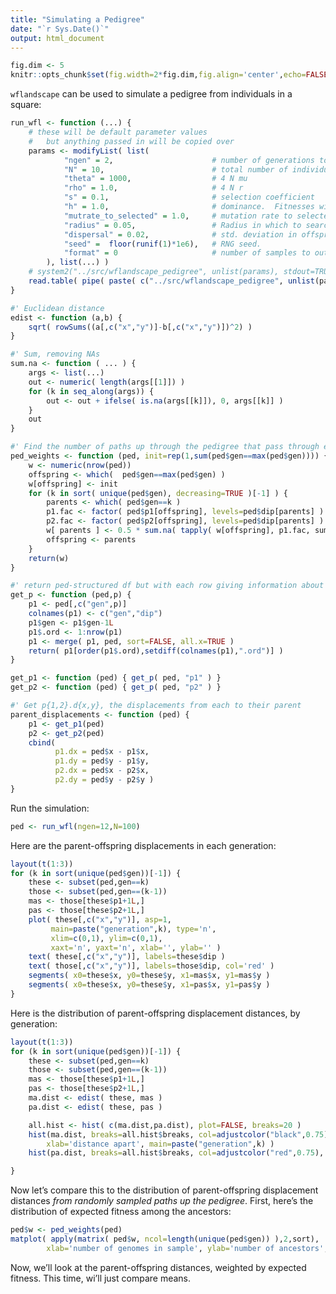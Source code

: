 ```yaml
---
title: "Simulating a Pedigree"
date: "`r Sys.Date()`"
output: html_document
---
```


```r
fig.dim <- 5
knitr::opts_chunk$set(fig.width=2*fig.dim,fig.align='center',echo=FALSE)
```

`wflandscape` can be used to simulate a pedigree from individuals in a square:
```r

run_wfl <- function (...) {
    # these will be default parameter values
    #   but anything passed in will be copied over
    params <- modifyList( list(
            "ngen" = 2,                      # number of generations to run for
            "N" = 10,                        # total number of individuals
            "theta" = 1000,                  # 4 N mu
            "rho" = 1.0,                     # 4 N r
            "s" = 0.1,                       # selection coefficient
            "h" = 1.0,                       # dominance.  Fitnesses will be 1,1+sh,1+2s, so h=1=additive.
            "mutrate_to_selected" = 1.0,     # mutation rate to selected variants
            "radius" = 0.05,                 # Radius in which to search for mates.
            "dispersal" = 0.02,              # std. deviation in offspring dispersal
            "seed" =  floor(runif(1)*1e6),   # RNG seed.
            "format" = 0                     # number of samples to output the genotypes of
        ), list(...) )
    # system2("../src/wflandscape_pedigree", unlist(params), stdout=TRUE)
    read.table( pipe( paste( c("../src/wflandscape_pedigree", unlist(params)), collapse=' ') ) , sep=' ', header=TRUE )
}

#' Euclidean distance
edist <- function (a,b) {
    sqrt( rowSums((a[,c("x","y")]-b[,c("x","y")])^2) )
}

#' Sum, removing NAs
sum.na <- function ( ... ) {
    args <- list(...)
    out <- numeric( length(args[[1]]) )
    for (k in seq_along(args)) {
        out <- out + ifelse( is.na(args[[k]]), 0, args[[k]] )
    }
    out
}

#' Find the number of paths up through the pedigree that pass through each individual
ped_weights <- function (ped, init=rep(1,sum(ped$gen==max(ped$gen)))) {
    w <- numeric(nrow(ped))
    offspring <- which(  ped$gen==max(ped$gen) )
    w[offspring] <- init
    for (k in sort( unique(ped$gen), decreasing=TRUE )[-1] ) {
        parents <- which( ped$gen==k )
        p1.fac <- factor( ped$p1[offspring], levels=ped$dip[parents] )
        p2.fac <- factor( ped$p2[offspring], levels=ped$dip[parents] )
        w[ parents ] <- 0.5 * sum.na( tapply( w[offspring], p1.fac, sum  ) , tapply( w[offspring], p2.fac, sum  ) )
        offspring <- parents
    }
    return(w)
}

#' return ped-structured df but with each row giving information about the parent of the correp row in ped
get_p <- function (ped,p) {
    p1 <- ped[,c("gen",p)]
    colnames(p1) <- c("gen","dip")
    p1$gen <- p1$gen-1L
    p1$.ord <- 1:nrow(p1)
    p1 <- merge( p1, ped, sort=FALSE, all.x=TRUE )
    return( p1[order(p1$.ord),setdiff(colnames(p1),".ord")] )
}

get_p1 <- function (ped) { get_p( ped, "p1" ) }
get_p2 <- function (ped) { get_p( ped, "p2" ) }

#' Get p{1,2}.d{x,y}, the displacements from each to their parent
parent_displacements <- function (ped) {
    p1 <- get_p1(ped)
    p2 <- get_p2(ped)
    cbind( 
          p1.dx = ped$x - p1$x,
          p1.dy = ped$y - p1$y,
          p2.dx = ped$x - p2$x,
          p2.dy = ped$y - p2$y )
}

```

Run the simulation:
```r
ped <- run_wfl(ngen=12,N=100)
```

Here are the parent-offspring displacements in each generation:
```r
layout(t(1:3))
for (k in sort(unique(ped$gen))[-1]) {
    these <- subset(ped,gen==k)
    those <- subset(ped,gen==(k-1))
    mas <- those[these$p1+1L,]
    pas <- those[these$p2+1L,]
    plot( these[,c("x","y")], asp=1,
         main=paste("generation",k), type='n',
         xlim=c(0,1), ylim=c(0,1), 
         xaxt='n', yaxt='n', xlab='', ylab='' )
    text( these[,c("x","y")], labels=these$dip )
    text( those[,c("x","y")], labels=those$dip, col='red' )
    segments( x0=these$x, y0=these$y, x1=mas$x, y1=mas$y )
    segments( x0=these$x, y0=these$y, x1=pas$x, y1=pas$y )
}
```

Here is the distribution of parent-offspring displacement distances, by generation:
```r
layout(t(1:3))
for (k in sort(unique(ped$gen))[-1]) {
    these <- subset(ped,gen==k)
    those <- subset(ped,gen==(k-1))
    mas <- those[these$p1+1L,]
    pas <- those[these$p2+1L,]
    ma.dist <- edist( these, mas )
    pa.dist <- edist( these, pas )

    all.hist <- hist( c(ma.dist,pa.dist), plot=FALSE, breaks=20 )
    hist(ma.dist, breaks=all.hist$breaks, col=adjustcolor("black",0.75),
        xlab='distance apart', main=paste("generation",k) )
    hist(pa.dist, breaks=all.hist$breaks, col=adjustcolor("red",0.75), add=TRUE )

}
```


Now let's compare this to the distribution of parent-offspring displacement distances
*from randomly sampled paths up the pedigree*.
First, here's the distribution of expected fitness among the ancestors:
```r
ped$w <- ped_weights(ped)
matplot( apply(matrix( ped$w, ncol=length(unique(ped$gen)) ),2,sort), 
        xlab='number of genomes in sample', ylab='number of ancestors', type='l' )
```
Now, we'll look at the parent-offspring distances, weighted by expected fitness.
This time, wi'll just compare means.
```r

```
